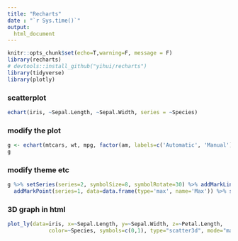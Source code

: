 ---
title: "Recharts"
date : "`r Sys.time()`"
output:
  html_document
---

```{r setup, include=FALSE}
knitr::opts_chunk$set(echo=T,warning=F, message = F)
library(recharts)
# devtools::install_github("yihui/recharts")
library(tidyverse)
library(plotly)
```

### scatterplot
```{r}
echart(iris, ~Sepal.Length, ~Sepal.Width, series = ~Species)
```

### modify the plot 
```{r}
g <- echart(mtcars, wt, mpg, factor(am, labels=c('Automatic', 'Manual')))
g
```

### modify theme etc
```{r}
g %>% setSeries(series=2, symbolSize=8, symbolRotate=30) %>% addMarkLine(data=data.frame(type='average', name1='Avg')) %>%
  addMarkPoint(series=1, data=data.frame(type='max', name='Max')) %>% setTheme('dark', calculable=TRUE)
```

### 3D graph in html
```{r}
plot_ly(data=iris, x=~Sepal.Length, y=~Sepal.Width, z=~Petal.Length, 
             color=~Species, symbols=c(0,1), type="scatter3d", mode="markers")
``` 